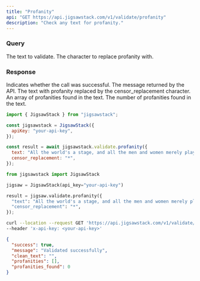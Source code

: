 ```yaml
---
title: "Profanity"
api: "GET https://api.jigsawstack.com/v1/validate/profanity"
description: "Check any text for profanity."
---
```


### Query

<ParamField query="text" type="string" required>
  The text to validate.
</ParamField>

<ParamField query="censor_replacement" type="string" default="*" required>
  The character to replace profanity with.
</ParamField>

<Snippet file="header.mdx" />

### Response

<ResponseField name="success" type="boolean">
  Indicates whether the call was successful.
</ResponseField>

<ResponseField name="message" type="string">
  The message returned by the API.
</ResponseField>

<ResponseField name="clean_text" type="string">
  The text with profanity replaced by the censor_replacement character.
</ResponseField>

<ResponseField name="profanities" type="array">
  An array of profanities found in the text.
</ResponseField>

<ResponseField name="profanities_found" type="integer">
  The number of profanities found in the text.
</ResponseField>

<RequestExample>

```javascript Node.js
import { JigsawStack } from "jigsawstack";

const jigsawstack = JigsawStack({
  apiKey: "your-api-key",
});

const result = await jigsawstack.validate.profanity({
  text: "All the world's a stage, and all the men and women merely players. They have their exits and their entrances; And one man in his time plays many parts.",
  censor_replacement: "*",
});
```

```python Python
from jigsawstack import JigsawStack

jigsaw = JigsawStack(api_key="your-api-key")

result = jigsaw.validate.profanity({
  "text": "All the world's a stage, and all the men and women merely players. They have their exits and their entrances; And one man in his time plays many parts.",
  "censor_replacement": "*",
});
```

```bash cURL
curl --location --request GET 'https://api.jigsawstack.com/v1/validate/profanity' \
--header 'x-api-key: <your-api-key>'
```

</RequestExample>

<ResponseExample>

```json Response
{
  "success": true,
  "message": "Validated successfully",
  "clean_text": "",
  "profanities": [],
  "profanities_found": 0
}
```

</ResponseExample>
